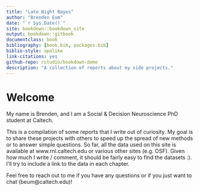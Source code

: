 ```yaml
--- 
title: "Late Night Bayes"
author: "Brenden Eum"
date: "`r Sys.Date()`"
site: bookdown::bookdown_site
output: bookdown::gitbook
documentclass: book
bibliography: [book.bib, packages.bib]
biblio-style: apalike
link-citations: yes
github-repo: rstudio/bookdown-demo
description: "A collection of reports about my side projects."
---
```


# Welcome

My name is Brenden, and I am a Social & Decision Neuroscience PhD student at Caltech. 

This is a compilation of some reports that I write out of curiosity. My goal is to share these projects with others to speed up the spread of new methods or to answer simple questions. So far, all the data used on this site is available at www.rnl.caltech.edu or various other sites (e.g. OSF). Given how much I write / comment, it should be fairly easy to find the datasets :). I'll try to include a link to the data in each chapter.

Feel free to reach out to me if you have any questions or if you just want to chat (beum@caltech.edu)!
